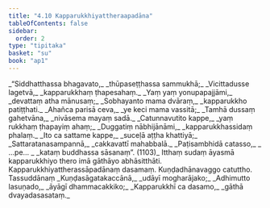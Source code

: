 ```yaml
---
title: "4.10 Kapparukkhiyattheraapadāna"
tableOfContents: false
sidebar:
  order: 2
type: "tipitaka"
basket: "su"
book: "ap1"
---
```



<DynamicBreadcrumb />

<Division number="108" book="ap1">

<Paragraph number="1198" type="verses" book="ap1">
_“Siddhatthassa bhagavato,_  
_thūpaseṭṭhassa sammukhā;_  
_Vicittadusse lagetvā,_  
_kapparukkhaṃ ṭhapesahaṃ._  

</Paragraph>

</Division>
<Division number="109" book="ap1">

<Paragraph number="1199" type="verses" book="ap1">
_Yaṃ yaṃ yonupapajjāmi,_  
_devattaṃ atha mānusaṃ;_  
_Sobhayanto mama dvāraṃ,_  
_kapparukkho patiṭṭhati._  

</Paragraph>

</Division>
<Division number="110" book="ap1">

<Paragraph number="1200" type="verses" book="ap1">
_Ahañca parisā ceva,_  
_ye keci mama vassitā;_  
_Tamhā dussaṃ gahetvāna,_  
_nivāsema mayaṃ sadā._  

</Paragraph>

</Division>
<Division number="111" book="ap1">

<Paragraph number="1201" type="verses" book="ap1">
_Catunnavutito kappe,_  
_yaṃ rukkhaṃ ṭhapayiṃ ahaṃ;_  
_Duggatiṃ nābhijānāmi,_  
_kapparukkhassidaṃ phalaṃ._  

</Paragraph>

</Division>
<Division number="112" book="ap1">

<Paragraph number="1202" type="verses" book="ap1">
_Ito ca sattame kappe,_  
_suceḷā aṭṭha khattiyā;_  
_Sattaratanasampannā,_  
_cakkavattī mahabbalā._  

</Paragraph>

</Division>
<Division number="113" book="ap1">

<Paragraph number="1203" type="verses" book="ap1">
_Paṭisambhidā catasso,_  
_ …pe… _  
_kataṃ buddhassa sāsanaṃ”. (1103)_  

</Paragraph>

<Paragraph number="1204" book="ap1">
Itthaṃ sudaṃ āyasmā kapparukkhiyo thero imā gāthāyo abhāsitthāti.

</Paragraph>
</Division>

<Paragraph number="1205" type="center" book="ap1">
Kapparukkhiyattherassāpadānaṃ dasamaṃ.



</Paragraph>

<Paragraph number="1206" type="center" book="ap1">
Kuṇḍadhānavaggo catuttho.



</Paragraph>

<Paragraph number="1207" type="center" book="ap1">
Tassuddānaṃ


</Paragraph>

<Paragraph number="1208" type="verses" book="ap1">
_Kuṇḍasāgatakaccānā,_  
_udāyī mogharājako;_  
_Adhimutto lasuṇado,_  
_āyāgī dhammacakkiko;_  
_Kapparukkhī ca dasamo,_  
_gāthā dvayadasasataṃ._
</Paragraph>